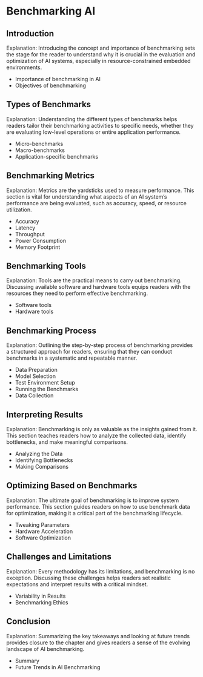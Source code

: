 # Benchmarking AI

## Introduction

Explanation: Introducing the concept and importance of benchmarking sets the stage for the reader to understand why it is crucial in the evaluation and optimization of AI systems, especially in resource-constrained embedded environments.

- Importance of benchmarking in AI
- Objectives of benchmarking

## Types of Benchmarks

Explanation: Understanding the different types of benchmarks helps readers tailor their benchmarking activities to specific needs, whether they are evaluating low-level operations or entire application performance.

- Micro-benchmarks
- Macro-benchmarks
- Application-specific benchmarks

## Benchmarking Metrics

Explanation: Metrics are the yardsticks used to measure performance. This section is vital for understanding what aspects of an AI system's performance are being evaluated, such as accuracy, speed, or resource utilization.

- Accuracy
- Latency
- Throughput
- Power Consumption
- Memory Footprint

## Benchmarking Tools

Explanation: Tools are the practical means to carry out benchmarking. Discussing available software and hardware tools equips readers with the resources they need to perform effective benchmarking.

- Software tools
- Hardware tools

## Benchmarking Process

Explanation: Outlining the step-by-step process of benchmarking provides a structured approach for readers, ensuring that they can conduct benchmarks in a systematic and repeatable manner.

- Data Preparation
- Model Selection
- Test Environment Setup
- Running the Benchmarks
- Data Collection

## Interpreting Results

Explanation: Benchmarking is only as valuable as the insights gained from it. This section teaches readers how to analyze the collected data, identify bottlenecks, and make meaningful comparisons.

- Analyzing the Data
- Identifying Bottlenecks
- Making Comparisons

## Optimizing Based on Benchmarks

Explanation: The ultimate goal of benchmarking is to improve system performance. This section guides readers on how to use benchmark data for optimization, making it a critical part of the benchmarking lifecycle.

- Tweaking Parameters
- Hardware Acceleration
- Software Optimization

## Challenges and Limitations

Explanation: Every methodology has its limitations, and benchmarking is no exception. Discussing these challenges helps readers set realistic expectations and interpret results with a critical mindset.

- Variability in Results
- Benchmarking Ethics

## Conclusion

Explanation: Summarizing the key takeaways and looking at future trends provides closure to the chapter and gives readers a sense of the evolving landscape of AI benchmarking.

- Summary
- Future Trends in AI Benchmarking